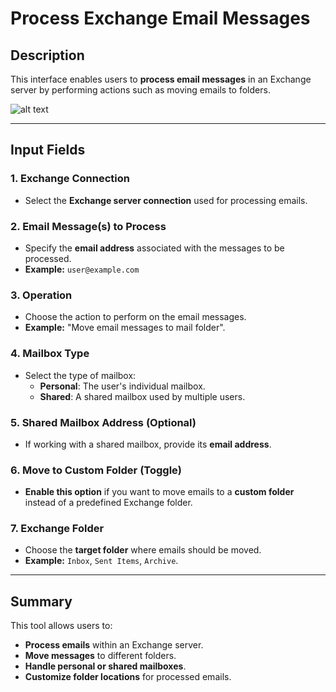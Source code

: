 # **Process Exchange Email Messages**

## **Description**

This interface enables users to **process email messages** in an Exchange server by performing actions such as moving emails to folders.

![alt text](../assets/exchange-server/process-exchange-email-messages.png)

---

## **Input Fields**

### **1. Exchange Connection**

- Select the **Exchange server connection** used for processing emails.

### **2. Email Message(s) to Process**

- Specify the **email address** associated with the messages to be processed.
- **Example:** `user@example.com`

### **3. Operation**

- Choose the action to perform on the email messages.
- **Example:** "Move email messages to mail folder".

### **4. Mailbox Type**

- Select the type of mailbox:
  - **Personal**: The user's individual mailbox.
  - **Shared**: A shared mailbox used by multiple users.

### **5. Shared Mailbox Address (Optional)**

- If working with a shared mailbox, provide its **email address**.

### **6. Move to Custom Folder (Toggle)**

- **Enable this option** if you want to move emails to a **custom folder** instead of a predefined Exchange folder.

### **7. Exchange Folder**

- Choose the **target folder** where emails should be moved.
- **Example:** `Inbox`, `Sent Items`, `Archive`.

---

## **Summary**

This tool allows users to:

- **Process emails** within an Exchange server.
- **Move messages** to different folders.
- **Handle personal or shared mailboxes**.
- **Customize folder locations** for processed emails.